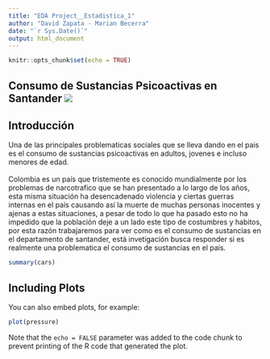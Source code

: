 ```yaml
---
title: "EDA Project__Estadistica_1"
author: "David Zapata - Marian Becerra"
date: "`r Sys.Date()`"
output: html_document
---
```


```r
knitr::opts_chunk$set(echo = TRUE)
```

## Consumo de Sustancias Psicoactivas en Santander ![](C:\Users\ASUS\Desktop\Estadistica\Estadistica_1__Grupo_E2___PROYECTO__INVESTIGACION___DAVID_ALEJANDRO_ZAPATA_TORO\Documento%20Rmarkdown\SUSTANCIAS-PSICOACTIVAS)

## Introducción

Una de las principales problematicas sociales que se lleva dando en el pais es el consumo de sustancias psicoactivas en adultos, jovenes e incluso menores de edad.\
\
Colombia es un país que tristemente es conocido mundialmente por los problemas de narcotrafico que se han presentado a lo largo de los años, esta misma situación ha desencadenado violencia y ciertas guerras internas en el país causando así la muerte de muchas personas inocentes y ajenas a estas situaciones, a pesar de todo lo que ha pasado esto no ha impedido que la población deje a un lado este tipo de costumbres y habitos, por esta razón trabajaremos para ver como es el consumo de sustancias en el departamento de santander, está invetigación busca responder si es realmente una problematica el consumo de sustancias en el país.

```r
summary(cars)
```

## Including Plots

You can also embed plots, for example:

```r
plot(pressure)
```

Note that the `echo = FALSE` parameter was added to the code chunk to prevent printing of the R code that generated the plot.
